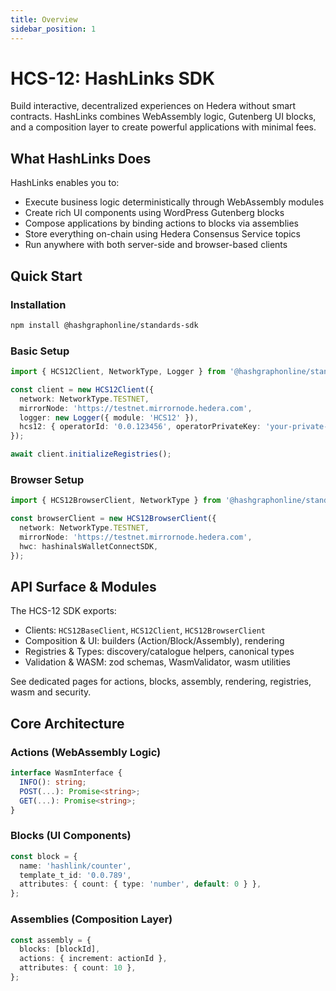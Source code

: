 ```yaml
---
title: Overview
sidebar_position: 1
---
```


# HCS-12: HashLinks SDK

Build interactive, decentralized experiences on Hedera without smart contracts. HashLinks combines WebAssembly logic, Gutenberg UI blocks, and a composition layer to create powerful applications with minimal fees.

## What HashLinks Does

HashLinks enables you to:

- Execute business logic deterministically through WebAssembly modules
- Create rich UI components using WordPress Gutenberg blocks
- Compose applications by binding actions to blocks via assemblies
- Store everything on-chain using Hedera Consensus Service topics
- Run anywhere with both server-side and browser-based clients

## Quick Start

### Installation

```bash
npm install @hashgraphonline/standards-sdk
```

### Basic Setup

```ts
import { HCS12Client, NetworkType, Logger } from '@hashgraphonline/standards-sdk';

const client = new HCS12Client({
  network: NetworkType.TESTNET,
  mirrorNode: 'https://testnet.mirrornode.hedera.com',
  logger: new Logger({ module: 'HCS12' }),
  hcs12: { operatorId: '0.0.123456', operatorPrivateKey: 'your-private-key' },
});

await client.initializeRegistries();
```

### Browser Setup

```ts
import { HCS12BrowserClient, NetworkType } from '@hashgraphonline/standards-sdk';

const browserClient = new HCS12BrowserClient({
  network: NetworkType.TESTNET,
  mirrorNode: 'https://testnet.mirrornode.hedera.com',
  hwc: hashinalsWalletConnectSDK,
});
```

## API Surface & Modules

The HCS-12 SDK exports:

- Clients: `HCS12BaseClient`, `HCS12Client`, `HCS12BrowserClient`
- Composition & UI: builders (Action/Block/Assembly), rendering
- Registries & Types: discovery/catalogue helpers, canonical types
- Validation & WASM: zod schemas, WasmValidator, wasm utilities

See dedicated pages for actions, blocks, assembly, rendering, registries, wasm and security.

## Core Architecture

### Actions (WebAssembly Logic)

```ts
interface WasmInterface {
  INFO(): string;
  POST(...): Promise<string>;
  GET(...): Promise<string>;
}
```

### Blocks (UI Components)

```ts
const block = {
  name: 'hashlink/counter',
  template_t_id: '0.0.789',
  attributes: { count: { type: 'number', default: 0 } },
};
```

### Assemblies (Composition Layer)

```ts
const assembly = {
  blocks: [blockId],
  actions: { increment: actionId },
  attributes: { count: 10 },
};
```

